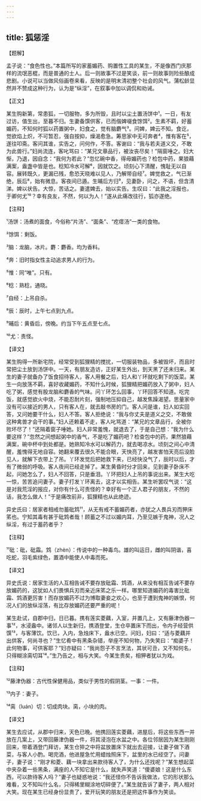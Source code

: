 ```yaml
---
---
---
```

title: 狐惩淫
---




【题解】


孟子说：“食色性也。”本篇所写的家蓄媚药、购置性工具的某生，不是像西门庆那样的流氓恶棍，而是普通的士人。后一则故事不过是笑谈，前一则故事则险些酿成悲剧。小说可以当做风俗画卷来看，反映的是明末清初整个社会的风气。蒲松龄显然并不赞成这种行为，认为是“纵淫”，在叙事中加以调侃和劝诫。

【正文】

某生购新第，常患狐，一切服物，多为所毁，且时以尘土置汤饼中¹。一日，有友过访，值生出，至暮不归。生妻备馔供客，已而偕婢啜食馀饵²。生素不羁，好蓄媚药，不知何时狐以药置粥中，妇食之，觉有脑麝气³。问婢，婢云不知。食讫，觉欲焰上炽，不可暂忍，强自按抑，燥渴愈急。筹思家中无可奔者⁴，惟有客在⁵，遂往叩斋。客问其谁，实告之，问何作，不答。客谢曰：“我与若夫道义交，不敢为此兽行。”妇尚流连，客叱骂曰：“某兄文章品行，被汝丧尽矣！”隔窗唾之。妇大惭，乃退，因自念：“我何为若此？”忽忆碗中香，得毋媚药也？检包中药，果狼藉满案，盎盏中皆是也。稔知冷水可解⁶，因就饮之。顷刻心下清醒，愧耻无以自容。展转既久，更漏已残，愈恐天晓难以见人，乃解带自经⁷。婢觉救之，气已渐绝，辰后⁸，始有微息。客夜间已遁。生晡后方归⁹，见妻卧，问之，不语，但含清涕。婢以状告。大惊，苦诘之。妻遣婢去，始以实告。生叹曰：“此我之淫报也，于卿何尤¹⁰？幸有良友，不然，何以为人！”遂从此痛改往行，狐亦遂绝。





【注释】


¹汤饼：汤煮的面食，今俗称“片汤”、“面条”、“疙瘩汤”一类的食物。

²馀饵：剩饭。

³脑：龙脑，冰片。麝：麝香。均为香料。

⁴奔：旧时指女性主动追求男人的行为。

⁵惟：同“唯”。只有。

⁶稔：熟稔，通晓。

⁷自经：上吊自杀。

⁸辰：辰时，上午七点到九点。

⁹晡后：黄昏后，傍晚。约当下午五点至七点。

¹⁰尤：责怪。





【译文】


某生购得一所新宅院，经常受到狐狸精的搅扰，一切服装物品，多被毁坏，而且时常把尘土放到汤饼中。一天，有朋友造访，正好某生外出，到天黑了还未归来。某生的妻子就备办了饭食招待客人，客人用餐之后，妇人和丫环就吃剩下的饭菜。某生一向放荡不羁，喜好收藏媚药，不知什么时候，狐狸精把媚药放入了粥中，妇人吃了粥，感觉有股龙脑和麝香的气味。问丫环怎么回事，丫环回答不知道。吃完饭，就感觉欲火中烧，不能忍耐片刻，强制地压抑自己，越发焦躁渴望。思量家中没有可以接近的男人，只有客人在，就去敲书房的门。客人问是谁，妇人如实回答，又问她要干什么，妇人不答。客人拒绝说：“我与你丈夫是道义之交，不敢做这种禽兽才会干的事。”妇人还赖着不走，客人叱骂道：“某兄的文章品行，全被你败坏尽了！”还隔着窗子唾她。妇人非常羞愧，就退去了，于是自己想：“我为什么要这样？”忽然之间想起粥中的香气，不是吃了媚药吧？检查包中的药，果然狼藉满案，碗中杯中到处都是。她熟知冷水可以解药力，就去喝凉水。顷刻之间心中清醒，羞愧得无地自容。她翻来覆去很久不能合眼，天快亮了，越发害怕天亮后没脸见人，就解下衣带上了吊。丫环发觉后把她救下来，已经快没气了，辰时以后，才有了微弱的呼吸。客人夜间已经走掉了。某生黄昏时分才回来，见到妻子卧床不起，问她怎么了，妇人不回答，只是垂泪。丫环把妇人上吊的事说出来。某生大吃一惊，苦苦追问妻子。妻子打发丫环离去，这才以实相告。某生听罢叹气说：“这是对我荒淫的报应，对你有什么可责怪的？幸好有一个正人君子的朋友，不然的话，我怎么做人！”于是痛改前非，狐狸精也从此绝迹。

异史氏曰：居家者相戒勿蓄砒鸩¹¹，从无有戒不蓄媚药者，亦犹之人畏兵刃而狎床笫也。宁知其毒有甚于砒鸩者哉！顾蓄之不过以媚内耳，乃至见嫉于鬼神，况人之纵淫，有过于蓄药者乎？





【注释】


¹¹砒：砒，砒霜。鸩（zhèn）：传说中的一种毒鸟。雄的叫运日，雌的叫阴谐，喜吃蛇，羽毛紫绿色，置酒中能使人中毒而死。





【译文】


异史氏说：居家生活的人互相告诫不要存放砒霜、鸩酒，从来没有相互告诫不要存放媚药的，这犹如人们畏惧兵刃而亲近床笫之乐一样。哪里知道媚药的毒害比砒霜、鸩酒更厉害！而存放媚药不过为博取妻妾之欢心，也至于遭到鬼神的嫉恨，何况人们的放纵淫荡，有比存放媚药还要严重的呢！

某生赴试，自郡中归，日已暮。携有莲实菱藕，入室，并置几上，又有藤津伪器一事¹²，水浸盎中。诸邻人以生新归，携酒登堂，生仓卒置床下而出，令内子经营供馔¹³，与客薄饮。饮已，入内，急烛床下，盎水已空。问妇，妇曰：“适与菱藕并出供客，何尚寻也？”生忆肴中有黑条杂错，举座不知何物，乃失笑曰：“痴婆子！此何物事，可供客耶？”妇亦疑曰：“我尚怨子不言烹法，其状可丑，又不知何名，只得糊涂脔切耳¹⁴。”生乃告之，相与大笑。今某生贵矣，相狎者犹以为戏。





【注释】


¹²藤津伪器：古代性保健用品，类似于男性的假阴茎。一事：一件。

¹³内子：妻子。

¹⁴脔（luán）切：切成肉块。脔，小块的肉。





【译文】


某生去应试，从郡中归来，天色已晚。他携回莲实菱藕，进屋后，将这些东西一并放在几案上，又带回藤津伪器一件，将其浸泡在水盆之中。各位邻居因为某生刚刚回来，带着酒登门拜访，某生仓猝之中将盆放置床下就出去迎接，让妻子做下酒菜，与客人小酌。喝完酒，他进屋急忙用蜡烛照床下，盆里的水已经空了。问妻子，妻子说：“刚才和菱、藕一块拿出来款待客人了，为什么还找呢？”某生想起菜中夹杂着一些黑条，满座的人不知它是什么，就失声笑道：“傻婆娘！这是什么东西，可以款待客人吗？”妻子也疑惑地说：“我还怪你不告诉我做法，它的形状那么难看，又不知叫什么名，只得稀里糊涂地切碎便了。”某生就告诉了妻子，两人相对大笑。现在某生已经身份显贵了，爱开玩笑的朋友还是把这件事作为笑谈。